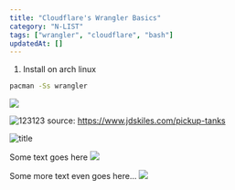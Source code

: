 ```yaml
---
title: "Cloudflare's Wrangler Basics"
category: "N-LIST"
tags: ["wrangler", "cloudflare", "bash"]
updatedAt: []
---
```


1. Install on arch linux


```bash
pacman -Ss wrangler
```


![](/src/content/posts/2024-08-21/explorer_PHVizlMR6I.png)

![123123](/src/content/posts/2024-08-21/explorer_wuHrUqsago.jpg)
source: https://www.jdskiles.com/pickup-tanks


![title](/src/content/posts/2024-08-21/explorer_FwzKLD6S3t.png)

Some text goes here
![](/src/content/posts/2024-08-21/explorer_gmqADYbmyN.png)

Some more text even goes here...
![](/src/content/posts/2024-08-21/sublime_text_ZiEPX2TTU8.gif)




